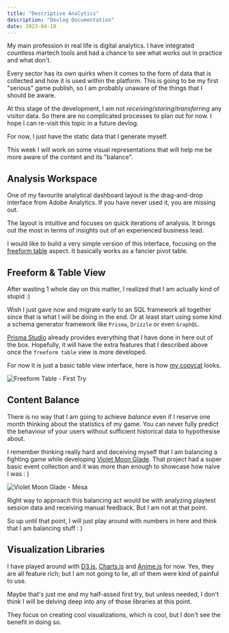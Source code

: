 ```yaml
---
title: "Descriptive Analytics"
description: "Devlog Documentation"
date: 2023-04-18
---
```



<PageDateBar dateTitle="Log Date" dateString={frontmatter.date} />

My main profession in real life is digital analytics. I have integrated countless martech tools and had a chance to see what works out in practice and what don't.

Every sector has its own quirks when it comes to the form of data that is collected and how it is used within the platform. This is going to be my first "serious" game publish, so I am probably unaware of the things that I should be aware.

At this stage of the development, I am not _receiving_/_storing_/_transferring_ any visitor data. So there are no complicated processes to plan out for now. I hope I can re-visit this topic in a future devlog.

For now, I just have the static data that I generate myself.

This week I will work on some visual representations that will help me be more aware of the content and its "balance".

## Analysis Workspace

One of my favourite analytical dashboard layout is the drag-and-drop interface from Adobe Analytics. If you have never used it, you are missing out.

The layout is intuitive and focuses on quick iterations of analysis. It brings out the most in terms of insights out of an experienced business lead.

I would like to build a very simple version of this interface, focusing on the [freeform table](https://experienceleague.adobe.com/docs/analytics/analyze/analysis-workspace/visualizations/freeform-table/freeform-table.html?lang=en) aspect. It basically works as a fancier pivot table.

## Freeform & Table View

After wasting 1 whole day on this matter, I realized that I am actually kind of stupid :)

Wish I just gave now and migrate early to an SQL framework all together since that is what I will be doing in the end. Or at least start using some kind a schema generator framework like `Prisma`, `Drizzle` or even `GraphQL`.

[Prisma Studio](https://www.prisma.io/studio) already provides everything that I have done in here out of the box. Hopefully, it will have the extra features that I described above once the `freeform table` view is more developed.

For now it is just a basic table view interface, here is how [my copycat](https://ahmetahaydemir.dev/wild-chess-simulator/library/freeform-workspace) looks.

![Freeform Table - First Try](/image/FreeformTableFirstTry.gif "Freeform Table - First Try")

## Content Balance

There is no way that I am going to achieve _balance_ even if I reserve one month thinking about the statistics of my game. You can never fully predict the behaviour of your users without sufficient historical data to hypothesise about.

I remember thinking really hard and deceiving myself that I am balancing a fighting game while developing [Violet Moon Glade](https://ahmetahaydemir.itch.io/violet-moon-glade). That project had a super basic event collection and it was more than enough to showcase how naive I was : )

![Violet Moon Glade - Mesa](/image/violetMoonGladeMesa.png "Violet Moon Glade - Mesa")

Right way to approach this balancing act would be with analyzing playtest session data and receiving manual feedback. But I am not at that point.

So up until that point, I will just play around with numbers in here and think that I am balancing stuff : )

## Visualization Libraries

I have played around with [D3.js](https://github.com/d3/d3), [Charts.js](https://github.com/chartjs/Chart.js) and [Anime.js](https://github.com/juliangarnier/anime/) for now. Yes, they are all feature rich; but I am not going to lie, all of them were kind of painful to use.

Maybe that's just me and my half-assed first try, but unless needed, I don't think I will be delving deep into any of those libraries at this point.

They focus on creating cool visualizations, which is cool, but I don't see the benefit in doing so.
